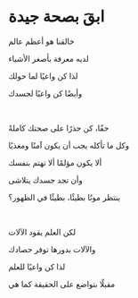 # ابقَ بصحة جيدة

خالقنا هو أعظم عالم

لديه معرفة بأصغر الأشياء

لذا كن واعيًا لما حولك

وأيضًا كن واعيًا لجسدك

<br />

حقًا، كن حذرًا على صحتك كاملةً

وكل ما تأكله يجب أن يكون آمنًا ومغذيًا

ألا يكون مؤلمًا ألا تهتم بنفسك

وأن تجد جسدك يتلاشى

ينتظر موتًا بطيئًا، بطيئًا في الظهور؟

<p></p>

<br />

لكن العلم يقود الآلات

والآلات بدورها توفر حصادك

لذا كن واعيًا للعلم

مقبلًا بتواضع على الحقيقة كما هي